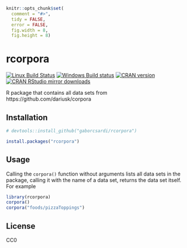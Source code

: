 
```r
knitr::opts_chunk$set(
  comment = "#>",
  tidy = FALSE,
  error = FALSE,
  fig.width = 8,
  fig.height = 8)
```

# rcorpora

[![Linux Build Status](https://travis-ci.org/gaborcsardi/rcorpora.svg?branch=master)](https://travis-ci.org/gaborcsardi/rcorpora)
[![Windows Build status](https://ci.appveyor.com/api/projects/status/github/gaborcsardi/rcorpora?svg=true)](https://ci.appveyor.com/project/gaborcsardi/rcorpora)
[![CRAN version](http://www.r-pkg.org/badges/version/rcorpora)](http://www.r-pkg.org/pkg/rcorpora)
[![CRAN RStudio mirror downloads](http://cranlogs.r-pkg.org/badges/rcorpora)](http://cran.r-project.org/web/packages/rcorpora/index.html)

R package that contains all data sets from
https://github.com/dariusk/corpora 

## Installation

```r
# devtools::install_github("gaborcsardi/rcorpora")

install.packages("rcorpora")
```

## Usage

Calling the `corpora()` function without arguments lists all
data sets in the package, calling it with the name of a data
set, returns the data set itself. For example

```r
library(rcorpora)
corpora()
corpora("foods/pizzaToppings")
```

## License

CC0
